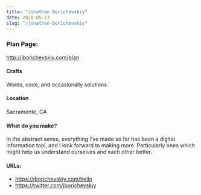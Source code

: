 ```yaml
---
title: "Jonathan Borichevskiy"
date: 2020-05-13
slug: "/jonathan-borichevskiy"
---
```


### Plan Page:
http://jborichevskiy.com/plan

#### Crafts
Words, code, and occasionally solutions. 

#### Location
Sacramento, CA

#### What do you make?
In the abstract sense, everything I've made so far has been a digital information tool, and I look forward to making more. Particularly ones which might help us understand ourselves and each other better.

#### URLs:
- https://jborichevskiy.com/hello
- https://twitter.com/jborichevskiy

